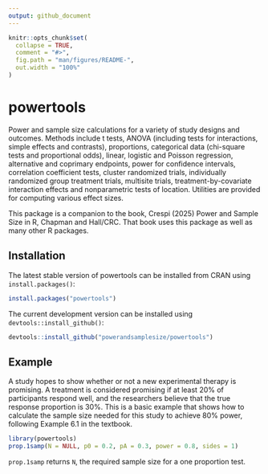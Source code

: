 ```yaml
---
output: github_document
---
```


<!-- README.md is generated from README.Rmd. Please edit that file -->

```r
knitr::opts_chunk$set(
  collapse = TRUE,
  comment = "#>",
  fig.path = "man/figures/README-",
  out.width = "100%"
)
```

# powertools

<!-- badges: start -->
<!-- badges: end -->

Power and sample size calculations for a variety of study designs and 
outcomes. Methods include t tests, ANOVA (including tests for interactions, 
simple effects and contrasts), proportions, categorical data (chi-square tests 
and proportional odds), linear, logistic and Poisson regression, alternative 
and coprimary endpoints, power for confidence intervals, correlation 
coefficient tests, cluster randomized trials, individually randomized group 
treatment trials, multisite trials, treatment-by-covariate interaction effects 
and nonparametric tests of location.
Utilities are provided for computing various effect sizes. 

This package is a companion to the book, Crespi (2025) Power and Sample Size
in R, Chapman and Hall/CRC. That book uses this package as well as many 
other R packages. 

## Installation

The latest stable version of powertools can be installed from CRAN using `install.packages()`:

```r
install.packages("powertools")
```

The current development version can be installed using `devtools::install_github()`:

``` r
devtools::install_github("powerandsamplesize/powertools")
```

## Example

A study hopes to show whether or not a new experimental therapy is promising. A treatment is considered promising if at least 20% of participants respond well, and the researchers believe that the true response proportion is 30%. This is a basic example that shows how to calculate the sample size needed for this study to achieve 80% power, following Example 6.1 in the textbook.

```r
library(powertools)
prop.1samp(N = NULL, p0 = 0.2, pA = 0.3, power = 0.8, sides = 1)
```

`prop.1samp` returns `N`, the required sample size for a one proportion test. 

